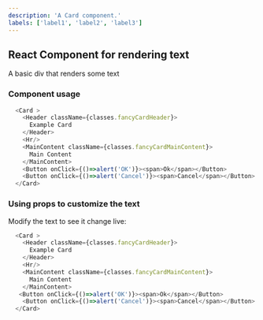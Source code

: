 ```yaml
---
description: 'A Card component.'
labels: ['label1', 'label2', 'label3']
---
```



## React Component for rendering text

A basic div that renders some text

### Component usage
```js
  <Card >
    <Header className={classes.fancyCardHeader}>
      Example Card
    </Header>
    <Hr/>
    <MainContent className={classes.fancyCardMainContent}>
      Main Content
    </MainContent>
    <Button onClick={()=>alert('OK')}><span>Ok</span></Button>
    <Button onClick={()=>alert('Cancel')}><span>Cancel</span></Button>
  </Card>
```

### Using props to customize the text

Modify the text to see it change live:
```js live
  <Card >
    <Header className={classes.fancyCardHeader}>
      Example Card
    </Header>
    <Hr/>
    <MainContent className={classes.fancyCardMainContent}>
      Main Content
    </MainContent>
   <Button onClick={()=>alert('OK')}><span>Ok</span></Button>
    <Button onClick={()=>alert('Cancel')}><span>Cancel</span></Button>
  </Card>
```
